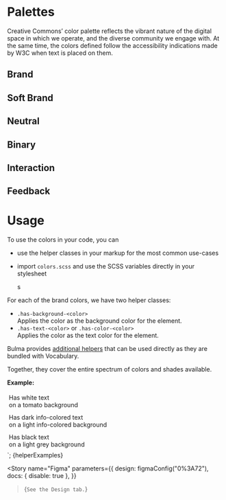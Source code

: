 
<Meta title="Tokens/Color" />

# Palettes

Creative Commons’ color palette reflects the vibrant nature of the digital space in which we operate, and the diverse
community we engage with. At the same time, the colors defined follow the accessibility indications made by W3C when
text is placed on them.

## Brand

<ColorPalette>
  <ColorItem title="Tomato" subtitle="$color-tomato" colors={["rgb(209, 69, 0)"]} />
  <ColorItem title="Gold" subtitle="$color-gold" colors={["rgb(251, 212, 60)"]} />
  <ColorItem title="ForestGreen" subtitle="$color-forest-green" colors={["rgb(0, 128, 0)"]} />
  <ColorItem title="DarkTurquoise" subtitle="$color-dark-turquoise" colors={["rgb(5, 181, 218)"]} />
  <ColorItem title="DarkSlateBlue" subtitle="$color-dark-slate-blue" colors={["rgb(21, 71, 168)"]} />
  <ColorItem title="DarkSlateGray" subtitle="$color-dark-slate-gray" colors={["rgb(51, 51, 51)"]} />
</ColorPalette>

## Soft Brand

<ColorPalette>
  <ColorItem title="SoftTomato" subtitle="$color-soft-tomato" colors={['rgb(254, 237, 233)']} />
  <ColorItem title="SoftGold" subtitle="$color-soft-gold" colors={['rgb(254, 246, 216)']} />
  <ColorItem title="SoftGreen" subtitle="$color-soft-green" colors={['rgb(224, 245, 224)']} />
  <ColorItem title="SoftTurquoise" subtitle="$color-soft-turquoise" colors={['rgb(223, 246, 252)']} />
  <ColorItem title="SoftBlue" subtitle="$color-soft-blue" colors={['rgb(227, 235, 253)']} />
</ColorPalette>

## Neutral

<ColorPalette>
  <ColorItem title="DarkGray" subtitle="$color-dark-gray" colors={["rgb(118, 118, 118)"]} />
  <ColorItem title="Gray" subtitle="$color-gray" colors={["rgb(176, 176, 176)"]} />
  <ColorItem title="LightGray" subtitle="$color-light-gray" colors={["rgb(216, 216, 216)"]} />
  <ColorItem title="LighterGray" subtitle="$color-lighter-gray" colors={["rgb(245, 245, 245)"]} />
</ColorPalette>

## Binary

<ColorPalette>
  <ColorItem title="Black" subtitle="$color-black" colors={["rgb(0, 0, 0)"]} />
  <ColorItem title="White" subtitle="$color-white" colors={["rgb(255, 255, 255)"]} />
</ColorPalette>

## Interaction

<ColorPalette>
  <ColorItem title="BrighterTomato" subtitle="$color-brighter-tomato" colors={["rgb(240, 88, 0)"]} />
  <ColorItem title="BrighterGold" subtitle="$color-brighter-gold" colors={["rgb(245, 192, 0)"]} />
  <ColorItem title="BrighterForestGreen" subtitle="$color-brighter-forest-green" colors={["rgb(0, 168, 3)"]} />
  <ColorItem title="BrighterDarkSlateBlue" subtitle="$color-brighter-dark-slate-blue" colors={["rgb(16, 102, 231)"]} />
</ColorPalette>

## Feedback

<ColorPalette>
  <ColorItem title="Dark Success" subtitle="$color-dark-success" colors={["rgb(4, 166, 53)"]} />
  <ColorItem title="Light Success" subtitle="$color-light-success" colors={["rgb(224, 242, 191)"]} />
  <ColorItem title="Dark Warning" subtitle="$color-dark-warning" colors={["rgb(242, 171, 32)"]} />
  <ColorItem title="Light Warning" subtitle="$color-light-warning" colors={["rgb(250, 236, 188)"]} />
  <ColorItem title="Dark Error" subtitle="$color-dark-error" colors={["rgb(200, 59, 30)"]} />
  <ColorItem title="Light Error" subtitle="$color-light-error" colors={["rgb(255, 201, 201)"]} />
  <ColorItem title="Dark Info" subtitle="$color-dark-info" colors={["rgb(25, 80, 184)"]} />
  <ColorItem title="Light Info" subtitle="$color-light-info" colors={["rgb(209, 220, 241)"]} />
</ColorPalette>

# Usage

To use the colors in your code, you can

- use the helper classes in your markup for the most common use-cases
- import `colors.scss` and use the SCSS variables directly in your stylesheet

  s

For each of the brand colors, we have two helper classes:

- `.has-background-<color>`<br/>
  Applies the color as the background color for the element.
- `.has-text-<color>` or `.has-color-<color>`<br/>
  Applies the color as the text color for the element.

Bulma provides [additional helpers](https://bulma.io/documentation/helpers/color-helpers/)
that can be used directly as they are bundled with Vocabulary.

Together, they cover the entire spectrum of colors and shades available.

**Example:**

<div class="has-background-tomato has-text-white" style="padding: 4px; margin-bottom: 4px;">
  Has white text<br/>
  on a tomato background
</div>
<div class="has-background-info-light has-text-info-dark" style="padding: 4px; margin-bottom: 4px;">
  Has dark info-colored text<br/>
  on a light info-colored background
</div>
<div class="has-background-grey-light has-text-black" style="padding: 4px; margin-bottom: 4px;">
  Has black text<br/>
  on a light grey background
</div>`;

<Preview mdxSource={helperExamples()}>
  <Story name="Helpers" height="250px">
    {helperExamples}
  </Story>
</Preview>

<Story
  name="Figma"
  parameters={{
    design: figmaConfig("0%3A72"),
    docs: { disable: true },
  }}
>{`
  See the Design tab.
`}</Story>
